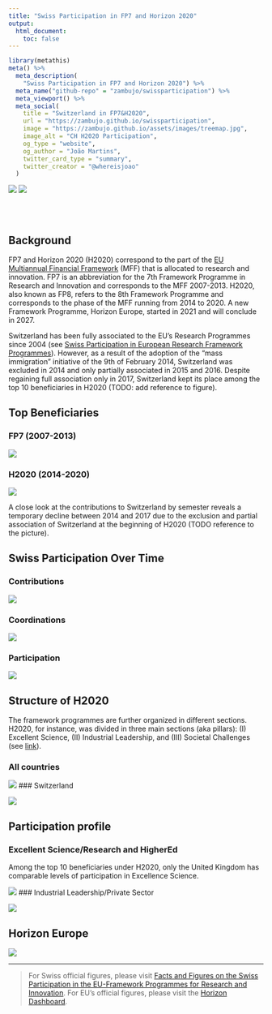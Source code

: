 ```yaml
---
title: "Swiss Participation in FP7 and Horizon 2020"
output:
  html_document:
    toc: false
---
```


```r
library(metathis)
meta() %>%
  meta_description(
    "Swiss Participation in FP7 and Horizon 2020") %>%
  meta_name("github-repo" = "zambujo/swissparticipation") %>%
  meta_viewport() %>%
  meta_social(
    title = "Switzerland in FP7&H2020",
    url = "https://zambujo.github.io/swissparticipation",
    image = "https://zambujo.github.io/assets/images/treemap.jpg",
    image_alt = "CH H2020 Participation",
    og_type = "website",
    og_author = "João Martins",
    twitter_card_type = "summary",
    twitter_creator = "@whereisjoao"
  )
```

<!-- badges: start -->
[![](https://img.shields.io/github/watchers/zambujo/swissparticipation?style=social)](https://github.com/zambujo/swissparticipation)
[![](https://img.shields.io/github/issues/zambujo/swissparticipation)](https://github.com/zambujo/swissparticipation/issues)
<!-- badges: end -->

<br />
<br />

## Background

FP7 and Horizon 2020 (H2020) correspond to the part of the [EU Multiannual Financial Framework](https://op.europa.eu/en/publication-detail/-/publication/d2cf202e-f36a-45b2-84e7-1ac6ad996e90) (MFF) that is allocated to research and innovation. FP7 is an abbreviation for the 7th Framework Programme in Research and Innovation and corresponds to the MFF 2007-2013.  H2020, also known as FP8, refers to the 8th Framework Programme and corresponds to the phase of the MFF running from 2014 to 2020.  A new Framework Programme, Horizon Europe, started in 2021 and will conclude in 2027. 

Switzerland has been fully associated to the EU's Research Programmes since 2004 (see [Swiss Participation in European Research Framework Programmes](https://www.sbfi.admin.ch/sbfi/en/home/research-and-innovation/international-cooperation-r-and-i/eu-framework-programmes-for-research/f-f-swiss-participation.html)).  However, as a result of the adoption of the "mass immigration" initiative of the 9th of February 2014, Switzerland was excluded in 2014 and only partially associated in 2015 and 2016.  Despite regaining full association only in 2017, Switzerland kept its place among the top 10 beneficiaries in H2020 (TODO: add reference to figure).

## Top Beneficiaries {.tabset .tabset-fade .tabset-pills}

### FP7 (2007-2013)

![](https://zambujo.github.io/swissparticipation/seri-figures_files/figure-html/visual-countries-fp7-1.svg)

### H2020 (2014-2020)

![](https://zambujo.github.io/swissparticipation/seri-figures_files/figure-html/visual-countries-1.svg)

A close look at the contributions to Switzerland by semester reveals a temporary decline between 2014 and 2017 due to the exclusion and partial association of Switzerland at the beginning of H2020 (TODO reference to the picture). 

## Swiss Participation Over Time {.tabset .tabset-fade .tabset-pills}

### Contributions

![](https://zambujo.github.io/swissparticipation/seri-figures_files/figure-html/swiss-countributions-1.svg)

### Coordinations

![](https://zambujo.github.io/swissparticipation/seri-figures_files/figure-html/coordinations-overviews-1.svg)

### Participation

![](https://zambujo.github.io/swissparticipation/seri-figures_files/figure-html/swiss-participations-1.svg)

##  Structure of H2020 {.tabset .tabset-fade .tabset-pills}

The framework programmes are further organized in different sections. H2020, for instance, was divided in three main sections (aka pillars): (I) Excellent Science, (II) Industrial Leadership, and (III) Societal Challenges (see [link](https://ec.europa.eu/programmes/horizon2020/en/h2020-sections)).

### All countries

![](https://raw.githubusercontent.com/zambujo/swissparticipation/main/data/treemap-all.svg)
### Switzerland

![](https://raw.githubusercontent.com/zambujo/swissparticipation/main/data/treemap-ch.svg)

## Participation profile

### Excellent Science/Research and HigherEd

Among the top 10 beneficiaries under H2020, only the United Kingdom has comparable levels of participation in Excellence Science.

![](https://zambujo.github.io/swissparticipation/swiss-participation_files/figure-html/country-profile-1-1.svg)
### Industrial Leadership/Private Sector

![](https://zambujo.github.io/swissparticipation/swiss-participation_files/figure-html/country-profile-2-1.svg)

## Horizon Europe

![](https://www.sbfi.admin.ch/sbfi/en/home/research-and-innovation/international-cooperation-r-and-i/eu-framework-programmes-for-research/horizon-europe/_jcr_content/par/image_798342255/image.imagespooler.jpg/1640244356864/Graphic%20Horizon%20Package%20Eligibility_Calls%202022_FINAL.jpp)

---

> For Swiss official figures, please visit [Facts and Figures on the Swiss Participation in the EU-Framework Programmes for Research and Innovation](https://www.sbfi.admin.ch/sbfi/en/home/research-and-innovation/international-cooperation-r-and-i/eu-framework-programmes-for-research/f-f-swiss-participation.html). For EU's official figures, please visit the [Horizon Dashboard](https://webgate.ec.europa.eu/dashboard/sense/app/a976d168-2023-41d8-acec-e77640154726/sheet/0c8af38b-b73c-4da2-ba41-73ea34ab7ac4/state/analysis/select/Country/Switzerland).
